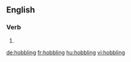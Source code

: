 ==English==

===Verb===
{{head|en|present participle}}

# {{present participle of|hobble|lang=en}}

[[de:hobbling]]
[[fr:hobbling]]
[[hu:hobbling]]
[[vi:hobbling]]
